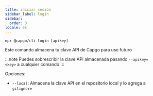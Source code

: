 ```yaml
---
title: iniciar sesión
sidebar_label: login
sidebar:
  order: 3
locale: es
---
```


`npx @capgo/cli login [apikey]`

Este comando almacena tu clave API de Capgo para uso futuro

:::note
Puedes sobrescribir la clave API almacenada pasando `--apikey=<key>` a cualquier comando
:::

Opciones:

- `--local`: Almacena la clave API en el repositorio local y lo agrega a `gitignore`